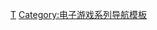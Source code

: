 {{Navbox
| name = 雷電系列
| title = [[雷电系列]]
| image =
| state = {{{state|autocollapse}}}
| bodyclass=hlist

| group1 = 雷電本傳
| list1 =
* [[雷電 (遊戲)|雷電]]（1990）
* [[雷電II]]（1993）
* [[雷電DX]]（1994）
* [[雷電III]] （2005）
* [[雷電IV]]（2007）
* [[雷電V]]（2016）

| group2 = 雷電外傳
| list2 =
* [[雷電快打]] （1996）
* [[雷電快打2]]（1997）
* [[雷電快打JET]]（1998）
* [[雷電快打ACES]]（2008）

| group3 = 相關作品
| list3 =
* [[VIPER PHASE 1]]

}}<noinclude>
{{collapsible option}}

{{DEFAULTSORT:Raiden}}
[[Category:雷电系列|Τ]]
[[Category:电子游戏系列导航模板]]
</noinclude>